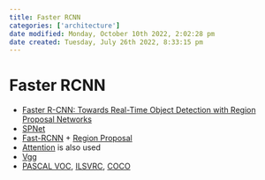```yaml
---
title: Faster RCNN
categories: ['architecture']
date modified: Monday, October 10th 2022, 2:02:28 pm
date created: Tuesday, July 26th 2022, 8:33:15 pm
---
```


# Faster RCNN
- [Faster R-CNN: Towards Real-Time Object Detection with Region Proposal Networks](https://arxiv.org/abs/1506.01497)
- [SPNet](SPNet)
- [Fast-RCNN](Fast-RCNN) + [Region Proposal](Region%20Proposal.qmd)
- [Attention](Attention.qmd) is also used
- [Vgg](Vgg.qmd)
- [PASCAL VOC](PASCAL%20VOC.qmd), [ILSVRC](ILSVRC.qmd), [COCO](COCO.qmd)



